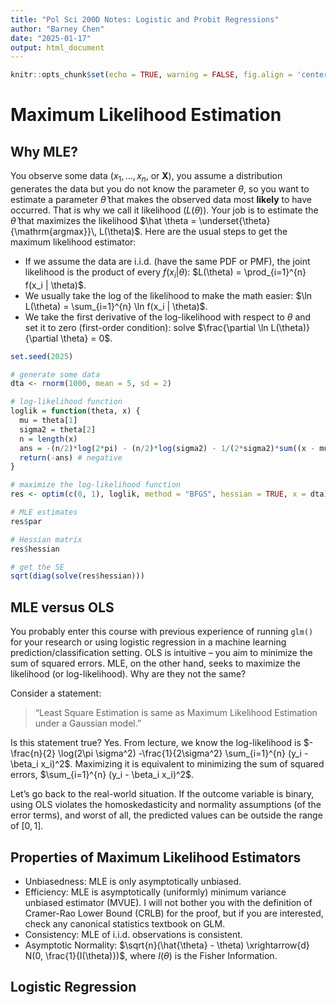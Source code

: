 ```yaml
---
title: "Pol Sci 200D Notes: Logistic and Probit Regressions"
author: "Barney Chen"
date: "2025-01-17"
output: html_document
---
```


\newcommand{\X}{\mathbf{X}}
\newcommand{\Y}{\mathbf{Y}}
\newcommand{\logit}{{\rm logit}}
\newcommand{\var}{{\rm Var}}
\newcommand{\cov}{{\rm Cov}}

```r
knitr::opts_chunk$set(echo = TRUE, warning = FALSE, fig.align = 'center')
```

# Maximum Likelihood Estimation

## Why MLE?
You observe some data ($x_1, \ldots, x_n$, or $\X$), you assume a distribution generates the data but you do not know the parameter $\theta$, so you want to estimate a parameter $\hat \theta$ that makes the observed data most **likely** to have occurred. That is why we call it likelihood ($L(\theta)$). Your job is to estimate the $\hat \theta$ that maximizes the likelihood $\hat \theta = \underset{\theta}{\mathrm{argmax}}\, L(\theta)$. Here are the usual steps to get the maximum likelihood estimator: 

- If we assume the data are i.i.d. (have the same PDF or PMF), the joint likelihood is the product of every $f(x_i | \theta)$: $L(\theta) = \prod_{i=1}^{n} f(x_i | \theta)$. 
- We usually take the log of the likelihood to make the math easier: $\ln L(\theta) = \sum_{i=1}^{n} \ln f(x_i | \theta)$.
- We take the first derivative of the log-likelihood with respect to $\theta$ and set it to zero (first-order condition): solve $\frac{\partial \ln L(\theta)}{\partial \theta} = 0$.

```r
set.seed(2025)

# generate some data
dta <- rnorm(1000, mean = 5, sd = 2)

# log-likelihood function
loglik = function(theta, x) {
  mu = theta[1]
  sigma2 = theta[2]
  n = length(x)
  ans = -(n/2)*log(2*pi) - (n/2)*log(sigma2) - 1/(2*sigma2)*sum((x - mu)^2)
  return(-ans) # negative
}

# maximize the log-likelihood function
res <- optim(c(0, 1), loglik, method = "BFGS", hessian = TRUE, x = dta)

# MLE estimates
res$par

# Hessian matrix
res$hessian

# get the SE
sqrt(diag(solve(res$hessian)))
```


## MLE versus OLS
You probably enter this course with previous experience of running `glm()` for your research or using logistic regression in a machine learning prediction/classification setting. OLS is intuitive -- you aim to minimize the sum of squared errors. MLE, on the other hand, seeks to maximize the likelihood (or log-likelihood). Why are they not the same?

Consider a statement: 

> "Least Square Estimation is same as Maximum Likelihood Estimation under a Gaussian model." 

Is this statement true? Yes. From lecture, we know the log-likelihood is $-\frac{n}{2} \log(2\pi \sigma^2) -\frac{1}{2\sigma^2} \sum_{i=1}^{n} (y_i - \beta_i x_i)^2$. Maximizing it is equivalent to minimizing the sum of squared errors, $\sum_{i=1}^{n} (y_i - \beta_i x_i)^2$.

Let's go back to the real-world situation. If the outcome variable is binary, using OLS violates the homoskedasticity and normality assumptions (of the error terms), and worst of all, the predicted values can be outside the range of $[0,1]$. 

## Properties of Maximum Likelihood Estimators

- Unbiasedness: MLE is only asymptotically unbiased. 
- Efficiency: MLE is asymptotically (uniformly) minimum variance unbiased estimator (MVUE). I will not bother you with the definition of Cramer-Rao Lower Bound (CRLB) for the proof, but if you are interested, check any canonical statistics textbook on GLM. 
- Consistency: MLE of i.i.d. observations is consistent. 
- Asymptotic Normality: $\sqrt{n}(\hat{\theta} - \theta) \xrightarrow{d} N(0, \frac{1}{I(\theta)})$, where $I(\theta)$ is the Fisher Information.

## Logistic Regression 

